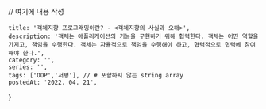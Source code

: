 
// 여기에 내용 작성

    title: '객체지향 프로그래밍이란? - <객체지향의 사실과 오해>',
    description: '객체는 애플리케이션의 기능을 구현하기 위해 협력한다. 객체는 어떤 역할을 가지고, 책임을 수행한다. 객체는 자율적으로 책임을 수행해야 하고, 협력적으로 협력에 참여해야 한다.',
    category: '',
    series: '',
    tags: ['OOP','서평'], // # 포함하지 않는 string array
    postedAt: '2022. 04. 21',
}